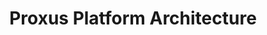 ---
title: "Proxus Platform Architecture"
description: "Deep dive into Proxus's distributed architecture, Actor model, and high-performance design principles"
sidebarTitle: "Architecture"
icon: "diagram-project"
iconType: "solid"
"og:title": "Proxus IIoT Platform Architecture | Proxus Docs"
"og:description": "Understanding Proxus's distributed architecture, Actor model, and performance optimization techniques"
---